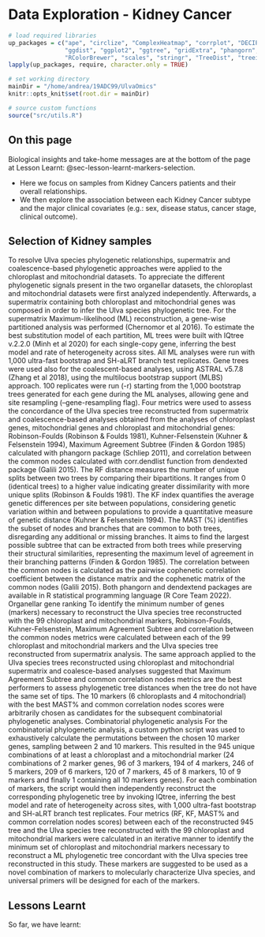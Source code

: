 # Data Exploration - Kidney Cancer

```r
# load required libraries
up_packages = c("ape", "circlize", "ComplexHeatmap", "corrplot", "DECIPHER", "dendextend", "doSNOW", "foreach",
                "ggdist", "ggplot2", "ggtree", "gridExtra", "phangorn", "phylogram", "phytools", "reshape",
                "RColorBrewer", "scales", "stringr", "TreeDist", "treeio")
lapply(up_packages, require, character.only = TRUE)

# set working directory
mainDir = "/home/andrea/19ADC99/UlvaOmics"
knitr::opts_knit$set(root.dir = mainDir)

# source custom functions
source("src/utils.R")
```




## On this page

Biological insights and take-home messages are at the bottom of the page at Lesson Learnt: @sec-lesson-learnt-markers-selection.

* Here we focus on samples from Kidney Cancers patients and their overall relationships.
* We then explore the association between each Kidney Cancer subtype and the major clinical covariates (e.g.: sex, disease status, cancer stage, clinical outcome).


## Selection of Kidney samples



To resolve Ulva species phylogenetic relationships, supermatrix and coalescence-based phylogenetic approaches were applied to the chloroplast and mitochondrial datasets. To appreciate the different phylogenetic signals present in the two organellar datasets, the chloroplast and mitochondrial datasets were first analyzed independently. Afterwards, a supermatrix containing both chloroplast and mitochondrial genes was composed in order to infer the Ulva species phylogenetic tree.
For the supermatrix Maximum-likelihood (ML) reconstruction, a gene-wise partitioned analysis was performed (Chernomor et al 2016). To estimate the best substitution model of each partition, ML trees were built with IQtree v.2.2.0 (Minh et al 2020) for each single-copy gene, inferring the best model and rate of heterogeneity across sites. All ML analyses were run with 1,000 ultra-fast bootstrap and SH-aLRT branch test replicates.
Gene trees were used also for the coalescent-based analyses, using ASTRAL v5.7.8 (Zhang et al 2018), using the multilocus bootstrap support (MLBS) approach. 100 replicates were run (-r) starting from the 1,000 bootstrap trees generated for each gene during the ML analyses, allowing gene and site resampling (–gene-resampling flag).
Four metrics were used to assess the concordance of the Ulva species tree reconstructed from supermatrix and coalescence-based analyses obtained from the analyses of chloroplast genes, mitochondrial genes and chloroplast and mitochondrial genes: Robinson-Foulds (Robinson & Foulds 1981), Kuhner-Felsenstein (Kuhner & Felsenstein 1994), Maximum Agreement Subtree (Finden & Gordon 1985) calculated with phangorn package (Schliep 2011), and correlation between the common nodes calculated with corr.dendlist function from dendexted package (Galili 2015). The RF distance measures the number of unique splits between two trees by comparing their bipartitions. It ranges from 0 (identical trees) to a higher value indicating greater dissimilarity with more unique splits (Robinson & Foulds 1981). The KF index quantifies the average genetic differences per site between populations, considering genetic variation within and between populations to provide a quantitative measure of genetic distance (Kuhner & Felsenstein 1994). The MAST (%) identifies the subset of nodes and branches that are common to both trees, disregarding any additional or missing branches. It aims to find the largest possible subtree that can be extracted from both trees while preserving their structural similarities, representing the maximum level of agreement in their branching patterns (Finden & Gordon 1985). The correlation between the common nodes is calculated as the pairwise cophenetic correlation coefficient between the distance matrix and the cophenetic matrix of the common nodes (Galili 2015). Both phangorn and dendextend packages are available in R statistical programming language (R Core Team 2022).
Organellar gene ranking
To identify the minimum number of genes (markers) necessary to reconstruct the Ulva species tree reconstructed with the 99 chloroplast and mitochondrial markers, Robinson-Foulds, Kuhner-Felsenstein, Maximum Agreement Subtree and correlation between the common nodes metrics were calculated between each of the 99 chloroplast and mitochondrial markers and the Ulva species tree reconstructed from supermatrix analysis.
The same approach applied to the Ulva species trees reconstructed using chloroplast and mitochondrial supermatrix and coalesce-based analyses suggested that Maximum Agreement Subtree and common correlation nodes metrics are the best performers to assess phylogenetic tree distances when the tree do not have the same set of tips. The 10 markers (6 chloroplasts and 4 mitochondrial) with the best MAST% and common correlation nodes scores were arbitrarily chosen as candidates for the subsequent combinatorial phylogenetic analyses.
Combinatorial phylogenetic analysis
For the combinatorial phylogenetic analysis, a custom python script was used to exhaustively calculate the permutations between the chosen 10 marker genes, sampling between 2 and 10 markers. This resulted in the 945 unique combinations of at least a chloroplast and a mitochondrial marker (24 combinations of 2 marker genes, 96 of 3 markers, 194 of 4 markers, 246 of 5 markers, 209 of 6 markers, 120 of 7 markers, 45 of 8 markers, 10 of 9 markers and finally 1 containing all 10 markers genes). For each combination of markers, the script would then independently reconstruct the corresponding phylogenetic tree by invoking IQtree, inferring the best model and rate of heterogeneity across sites, with 1,000 ultra-fast bootstrap and SH-aLRT branch test replicates.
Four metrics (RF, KF, MAST% and common correlation nodes scores) between each of the reconstructed 945 tree and the Ulva species tree reconstructed with the 99 chloroplast and mitochondrial markers were calculated in an iterative manner to identify the minimum set of chloroplast and mitochondrial markers necessary to reconstruct a ML phylogenetic tree concordant with the Ulva species tree reconstructed in this study. These markers are suggested to be used as a novel combination of markers to molecularly characterize Ulva species, and universal primers will be designed for each of the markers.




## Lessons Learnt {#sec-lesson-learnt-markers-selection}

So far, we have learnt:







